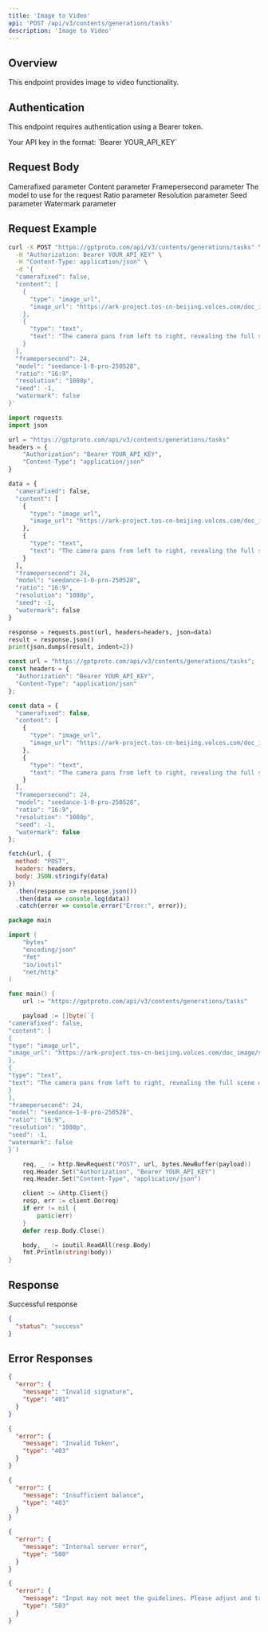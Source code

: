 ```yaml
---
title: 'Image to Video'
api: 'POST /api/v3/contents/generations/tasks'
description: 'Image to Video'
---
```


## Overview

This endpoint provides image to video functionality.

## Authentication

This endpoint requires authentication using a Bearer token.

<ParamField header="Authorization" type="string" required default="sk-***********">
  Your API key in the format: `Bearer YOUR_API_KEY`
</ParamField>

## Request Body

<ParamField body="camerafixed" type="boolean"  default="false">
  Camerafixed parameter
</ParamField>

<ParamField body="content" type="array"  default="[{&quot;type&quot;: &quot;image_url&quot;, &quot;image_url&quot;: &quot;https://ark-project.tos-cn-beijing.volces.com/doc_image/seedream_i2i.jpeg&quot;}, {&quot;type&quot;: &quot;text&quot;, &quot;text&quot;: &quot;The camera pans from left to right, revealing the full scene of the image&quot;}]">
  Content parameter
</ParamField>

<ParamField body="framepersecond" type="integer"  default="24">
  Framepersecond parameter
</ParamField>

<ParamField body="model" type="string" required default="seedance-1-0-pro-250528">
  The model to use for the request
</ParamField>

<ParamField body="ratio" type="string"  default="16:9">
  Ratio parameter
</ParamField>

<ParamField body="resolution" type="string"  default="1080p">
  Resolution parameter
</ParamField>

<ParamField body="seed" type="integer"  default="-1">
  Seed parameter
</ParamField>

<ParamField body="watermark" type="boolean"  default="false">
  Watermark parameter
</ParamField>

## Request Example

<CodeGroup>

```bash cURL
curl -X POST "https://gptproto.com/api/v3/contents/generations/tasks" \
  -H "Authorization: Bearer YOUR_API_KEY" \
  -H "Content-Type: application/json" \
  -d '{
  "camerafixed": false,
  "content": [
    {
      "type": "image_url",
      "image_url": "https://ark-project.tos-cn-beijing.volces.com/doc_image/seedream_i2i.jpeg"
    },
    {
      "type": "text",
      "text": "The camera pans from left to right, revealing the full scene of the image"
    }
  ],
  "framepersecond": 24,
  "model": "seedance-1-0-pro-250528",
  "ratio": "16:9",
  "resolution": "1080p",
  "seed": -1,
  "watermark": false
}'
```

```python Python
import requests
import json

url = "https://gptproto.com/api/v3/contents/generations/tasks"
headers = {
    "Authorization": "Bearer YOUR_API_KEY",
    "Content-Type": "application/json"
}

data = {
  "camerafixed": false,
  "content": [
    {
      "type": "image_url",
      "image_url": "https://ark-project.tos-cn-beijing.volces.com/doc_image/seedream_i2i.jpeg"
    },
    {
      "type": "text",
      "text": "The camera pans from left to right, revealing the full scene of the image"
    }
  ],
  "framepersecond": 24,
  "model": "seedance-1-0-pro-250528",
  "ratio": "16:9",
  "resolution": "1080p",
  "seed": -1,
  "watermark": false
}

response = requests.post(url, headers=headers, json=data)
result = response.json()
print(json.dumps(result, indent=2))
```

```javascript JavaScript
const url = "https://gptproto.com/api/v3/contents/generations/tasks";
const headers = {
  "Authorization": "Bearer YOUR_API_KEY",
  "Content-Type": "application/json"
};

const data = {
  "camerafixed": false,
  "content": [
    {
      "type": "image_url",
      "image_url": "https://ark-project.tos-cn-beijing.volces.com/doc_image/seedream_i2i.jpeg"
    },
    {
      "type": "text",
      "text": "The camera pans from left to right, revealing the full scene of the image"
    }
  ],
  "framepersecond": 24,
  "model": "seedance-1-0-pro-250528",
  "ratio": "16:9",
  "resolution": "1080p",
  "seed": -1,
  "watermark": false
};

fetch(url, {
  method: "POST",
  headers: headers,
  body: JSON.stringify(data)
})
  .then(response => response.json())
  .then(data => console.log(data))
  .catch(error => console.error("Error:", error));
```

```go Go
package main

import (
    "bytes"
    "encoding/json"
    "fmt"
    "io/ioutil"
    "net/http"
)

func main() {
    url := "https://gptproto.com/api/v3/contents/generations/tasks"

    payload := []byte(`{
"camerafixed": false,
"content": [
{
"type": "image_url",
"image_url": "https://ark-project.tos-cn-beijing.volces.com/doc_image/seedream_i2i.jpeg"
},
{
"type": "text",
"text": "The camera pans from left to right, revealing the full scene of the image"
}
],
"framepersecond": 24,
"model": "seedance-1-0-pro-250528",
"ratio": "16:9",
"resolution": "1080p",
"seed": -1,
"watermark": false
}`)

    req, _ := http.NewRequest("POST", url, bytes.NewBuffer(payload))
    req.Header.Set("Authorization", "Bearer YOUR_API_KEY")
    req.Header.Set("Content-Type", "application/json")

    client := &http.Client{}
    resp, err := client.Do(req)
    if err != nil {
        panic(err)
    }
    defer resp.Body.Close()

    body, _ := ioutil.ReadAll(resp.Body)
    fmt.Println(string(body))
}
```

</CodeGroup>

## Response

<ResponseField name="Success" type="200">
  Successful response

```json
{
  "status": "success"
}
```
</ResponseField>

## Error Responses

<ResponseExample>

```json 401 - Invalid signature
{
  "error": {
    "message": "Invalid signature",
    "type": "401"
  }
}
```

```json 403 - Invalid Token
{
  "error": {
    "message": "Invalid Token",
    "type": "403"
  }
}
```

```json 403 - Insufficient balance
{
  "error": {
    "message": "Insufficient balance",
    "type": "403"
  }
}
```

```json 500 - Internal server error
{
  "error": {
    "message": "Internal server error",
    "type": "500"
  }
}
```

```json 503 - Content policy violation
{
  "error": {
    "message": "Input may not meet the guidelines. Please adjust and try again.",
    "type": "503"
  }
}
```

</ResponseExample>

